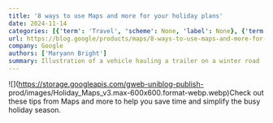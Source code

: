 ```yaml
---
title: '8 ways to use Maps and more for your holiday plans'
date: 2024-11-14
categories: [{'term': 'Travel', 'scheme': None, 'label': None}, {'term': 'Maps', 'scheme': None, 'label': None}]
url: https://blog.google/products/maps/8-ways-to-use-maps-and-more-for-your-holiday-plans/
company: Google
authors: ['Maryann Bright']
summary: Illustration of a vehicle hauling a trailer on a winter road
---
```



![](https://storage.googleapis.com/gweb-uniblog-publish-
prod/images/Holiday_Maps_v3.max-600x600.format-webp.webp)Check out these tips
from Maps and more to help you save time and simplify the busy holiday season.

